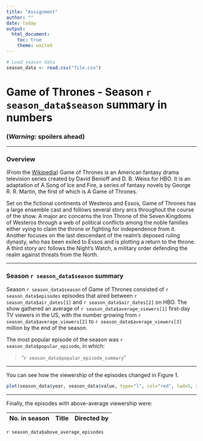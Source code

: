 ```yaml
---
title: "Assignment"
author: ""
date: today
output:
  html_document:
    toc: true
    theme: united
---
```


```r
# Load season data
season_data <- read.csv("file.csv")
```

# Game of Thrones - Season `r season_data$season` summary in numbers

### __(*Warning:* spoilers ahead)__

***

### Overview

(From the [Wikipedia](https://en.wikipedia.org/wiki/Game_of_Thrones#Premise)) Game of Thrones is an American fantasy drama television series created by David Benioff and D. B. Weiss for HBO. It is an adaptation of A Song of Ice and Fire, a series of fantasy novels by George R. R. Martin, the first of which is A Game of Thrones.

Set on the fictional continents of Westeros and Essos, Game of Thrones has a large ensemble cast and follows several story arcs throughout the course of the show. A major arc concerns the Iron Throne of the Seven Kingdoms of Westeros through a web of political conflicts among the noble families either vying to claim the throne or fighting for independence from it. Another focuses on the last descendant of the realm's deposed ruling dynasty, who has been exiled to Essos and is plotting a return to the throne. A third story arc follows the Night's Watch, a military order defending the realm against threats from the North.

***

### Season `r season_data$season` summary

Season `r season_data$season` of Game of Thrones consisted of `r season_data$episodes` episodes that aired between `r season_data$air_dates[1]` and `r season_data$air_dates[2]` on HBO. The show gathered an average of `r season_data$average_viewers[1]` first-day TV viewers in the US, with the number growing from `r season_data$average_viewers[2]` to `r season_data$average_viewers[3]` million by the end of the season.

The most popular episode of the season was `r season_data$popular_episode`, in which:

> "`r season_data$popular_episode_summary`"

***

You can see how the viewership of the episodes changed in Figure 1.

```r
plot(season_data$year, season_data$value, type="l", col="red", lwd=5, xlab = "Year", ylab = "Value")
```

***

Finally, the episodes with above-average viewership were:

| No. in season | Title  | Directed by  |
|:------        |:-----: |:------:      |
`r season_data$above_average_episodes`
